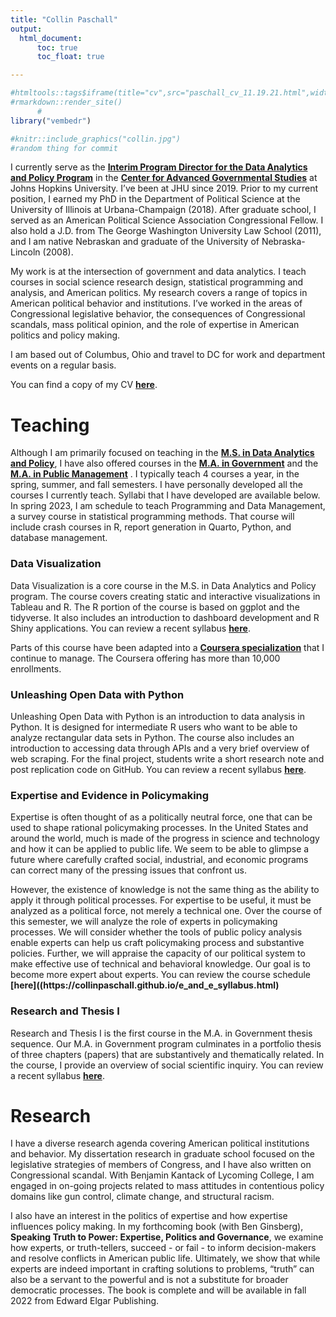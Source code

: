 ```yaml
---
title: "Collin Paschall"
output: 
  html_document:
      toc: true
      toc_float: true

---
```


```r
#htmltools::tags$iframe(title="cv",src="paschall_cv_11.19.21.html",width=1000,height=200)
#rmarkdown::render_site()
      #
library("vembedr")
```

```r
#knitr::include_graphics("collin.jpg")
#random thing for commit
```
I currently serve as the **[Interim Program Director for the Data Analytics and Policy Program](https://advanced.jhu.edu/directory/collin-paschall/)** in the **[Center for Advanced Governmental Studies](https://advanced.jhu.edu/about/centers/center-for-advanced-governmental-studies/)** at Johns Hopkins University. I've been at JHU since 2019. Prior to my current position, I earned my PhD in the Department of Political Science at the University of Illinois at Urbana-Champaign (2018). After graduate school, I served as an American Political Science Association Congressional Fellow. I also hold a J.D. from The George Washington University Law School (2011), and I am native Nebraskan and graduate of the University of Nebraska-Lincoln (2008).

My work is at the intersection of government and data analytics. I teach courses in social science research design, statistical programming and analysis, and American politics. My research covers a range of topics in American political behavior and institutions. I've worked in the areas of Congressional legislative behavior, the consequences of Congressional scandals, mass political opinion, and the role of expertise in American politics and policy making.

I am based out of Columbus, Ohio and travel to DC for work and department events on a regular basis.

You can find a copy of my CV **[here](http://collinpaschall.github.io/paschall_cv11.19.21.pdf)**.


# Teaching

Although I am primarily focused on teaching in the **[M.S. in Data Analytics and Policy](https://advanced.jhu.edu/academics/graduate/ms-data-analytics-policy/)**, I have also offered courses in the **[M.A. in Government ](https://advanced.jhu.edu/academics/graduate/ma-government/)** and the **[M.A. in Public Management](https://advanced.jhu.edu/academics/graduate/ma-public-management)** . I typically teach 4 courses a year, in the spring, summer, and fall semesters. I have personally developed all the courses I currently teach. Syllabi that I have developed are available below. In spring 2023, I am schedule to teach Programming and Data Management, a survey course in statistical programming methods. That course will include crash courses in R, report generation in Quarto, Python, and database management.

### Data Visualization

Data Visualization is a core course in the M.S. in Data Analytics and Policy program. The course covers creating static and interactive visualizations in Tableau and R. The R portion of the course is based on ggplot and the tidyverse. It also includes an introduction to dashboard development and R Shiny applications. You can review a recent syllabus **[here](https://collinpaschall.github.io/paschall_data_viz.pdf)**.

Parts of this course have been adapted into a **[Coursera specialization](https://www.coursera.org/specializations/jhu-data-visualization-dashboarding-with-r)** that I continue to manage. The Coursera offering has more than 10,000 enrollments. 

### Unleashing Open Data with Python

Unleashing Open Data with Python is an introduction to data analysis in Python. It is designed for intermediate R users who want to be able to analyze rectangular data sets in Python. The course also includes an introduction to accessing data through APIs and a very brief overview of web scraping. For the final project, students write a short research note and post replication code on GitHub. You can review a recent syllabus **[here](https://collinpaschall.github.io/paschall_python.pdf)**.

### Expertise and Evidence in Policymaking

Expertise is often thought of as a politically neutral force, one that can be used to shape rational policymaking processes. In the United States and around the world, much is made of the progress in science and technology and how it can be applied to public life. We seem to be able to glimpse a future where carefully crafted social, industrial, and economic programs can correct many of the pressing issues that confront us.

However, the existence of knowledge is not the same thing as the ability to apply it through political processes. For expertise to be useful, it must be analyzed as a political force, not merely a technical one. Over the course of this semester, we will analyze the role of experts in policymaking processes. We will consider whether the tools of public policy analysis enable experts can help us craft policymaking process and substantive policies. Further, we will appraise the capacity of our political system to make effective use of technical and behavioral knowledge. Our goal is to become more expert about experts. You can review the course schedule **[here]((https://collinpaschall.github.io/e_and_e_syllabus.html)**

### Research and Thesis I

Research and Thesis I is the first course in the M.A. in Government thesis sequence. Our M.A. in Government program culminates in a portfolio thesis of three chapters (papers) that are substantively and thematically related. In the course, I provide an overview of social scientific inquiry. You can review a recent syllabus **[here](http://collinpaschall.github.io/paschall_rt1.pdf)**.

# Research

I have a diverse research agenda covering American political institutions and behavior. My dissertation research in graduate school focused on the legislative strategies of members of Congress, and I have also written on Congressional scandal. With Benjamin Kantack of Lycoming College, I am engaged in on-going projects related to mass attitudes in contentious policy domains like gun control, climate change, and structural racism. 

I also have an interest in the politics of expertise and how expertise influences policy making. In my forthcoming book (with Ben Ginsberg), **Speaking Truth to Power: Expertise, Politics and Governance**, we examine how experts, or truth-tellers, succeed - or fail - to inform decision-makers and resolve conflicts in American public life. Ultimately, we show that while experts are indeed important in crafting solutions to problems, "truth" can also be a servant to the powerful and is not a substitute for broader democratic processes. The book is complete and will be available in fall 2022 from Edward Elgar Publishing. 

